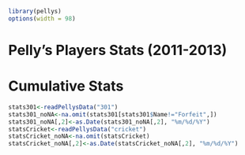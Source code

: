 ```r
library(pellys)
options(width = 98)
```
Pelly's Players Stats (2011-2013)
========================================================

# Cumulative Stats

```r
stats301<-readPellysData("301")
stats301_noNA<-na.omit(stats301[stats301$Name!="Forfeit",])
stats301_noNA[,2]<-as.Date(stats301_noNA[,2], "%m/%d/%Y")
statsCricket<-readPellysData("cricket")
statsCricket_noNA<-na.omit(statsCricket)
statsCricket_noNA[,2]<-as.Date(statsCricket_noNA[,2], "%m/%d/%Y")
```


